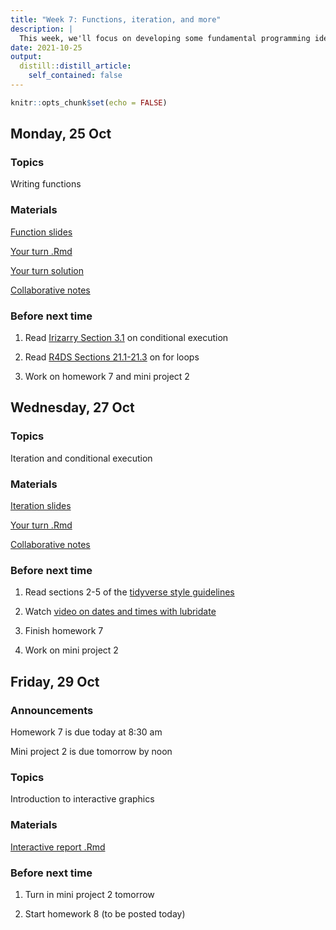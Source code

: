 ```yaml
---
title: "Week 7: Functions, iteration, and more"
description: |
  This week, we'll focus on developing some fundamental programming ideas, such as writing functions, conditional execution, and iteration.
date: 2021-10-25
output:
  distill::distill_article:
    self_contained: false
---
```



```r
knitr::opts_chunk$set(echo = FALSE)
```

## Monday, 25 Oct

### Topics

Writing functions

### Materials

[Function slides](https://stat220-fa21.github.io/class_materials/slides/15-functions.pdf)

[Your turn .Rmd](https://stat220-fa21.github.io/class_materials/activities/17-functions.Rmd)

[Your turn solution](https://stat220-fa21.github.io/class_materials/activities/17-soln-functions.pdf)

[Collaborative notes](https://docs.google.com/document/d/19x2SGPX-A0TUBjH1bp00HthKAbTgwOCxpUlPZQRjuUM/edit?usp=sharing)

### Before next time

1. Read [Irizarry Section 3.1](https://rafalab.github.io/dsbook/programming-basics.html#conditionals) on conditional execution

1. Read [R4DS Sections 21.1-21.3](https://r4ds.had.co.nz/iteration.html) on for loops

1. Work on homework 7 and mini project 2

## Wednesday, 27 Oct


### Topics

Iteration and conditional execution

### Materials


[Iteration slides](https://stat220-fa21.github.io/class_materials/slides/16-iteration.pdf)

[Your turn .Rmd](https://stat220-fa21.github.io/class_materials/activities/18-iteration.Rmd)

[Collaborative notes](https://docs.google.com/document/d/1boLryssImO3oVl64MFSDdqeUU5DnSUqXhS1O82rL19o/edit?usp=sharing)


### Before next time

1. Read sections 2-5 of the [tidyverse style guidelines](https://style.tidyverse.org/syntax.html)

1. Watch [video on dates and times with lubridate](https://youtu.be/lmDL4o1aa0Q)

1. Finish homework 7

1. Work on mini project 2



## Friday, 29 Oct

### Announcements

Homework 7 is due today at 8:30 am

Mini project 2 is due tomorrow by noon

### Topics

Introduction to interactive graphics

### Materials

[Interactive report .Rmd](https://stat220-fa21.github.io/class_materials/slides/17-shiny-reports.Rmd)

### Before next time

1. Turn in mini project 2 tomorrow

1. Start homework 8 (to be posted today)
